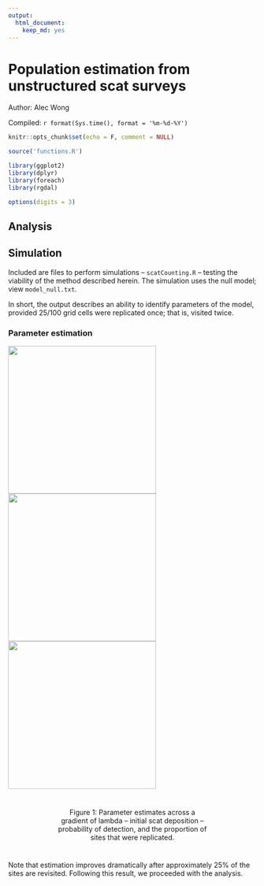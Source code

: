 ```yaml
---
output:
  html_document:
    keep_md: yes
---
```



<style>
img.parimg {
  width: 300px;
}
div.caption { 
  padding: 25px 100px 25px 100px;
}
</style>


# Population estimation from unstructured scat surveys

Author: Alec Wong

Compiled: `r format(Sys.time(), format = '%m-%d-%Y')`


```r
knitr::opts_chunk$set(echo = F, comment = NULL)

source('functions.R')

library(ggplot2)
library(dplyr)
library(foreach)
library(rgdal)

options(digits = 3)
```

## Analysis



## Simulation

Included are files to perform simulations -- `scatCounting.R` -- testing the viability of the method described herein. The simulation uses the null model; view `model_null.txt`.

In short, the output describes an ability to identify parameters of the model, provided 25/100 grid cells were replicated once; that is, visited twice.

### Parameter estimation

<div>
<img class='parimg' src = 'images/old/lamplot.png'>
<img class='parimg' src = 'images/old/thetaplot.png'>
<img class='parimg' src = 'images/old/p00.png'>
</div>

<div class='caption'>
<center>
Figure 1: Parameter estimates across a gradient of lambda -- initial scat deposition -- probability of detection, and the proportion of sites that were replicated.
</center>
</div>



Note that estimation improves dramatically after approximately 25% of the sites are revisited. Following this result, we proceeded with the analysis.